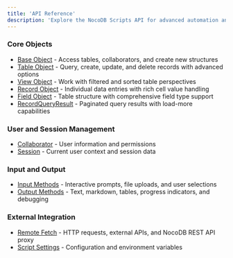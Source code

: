 ```yaml
---
title: 'API Reference'
description: 'Explore the NocoDB Scripts API for advanced automation and integration'
---
```


### Core Objects
- [Base Object](/docs/scripts/api-reference/base) - Access tables, collaborators, and create new structures
- [Table Object](/docs/scripts/api-reference/table) - Query, create, update, and delete records with advanced options
- [View Object](/docs/scripts/api-reference/view) - Work with filtered and sorted table perspectives
- [Record Object](/docs/scripts/api-reference/record) - Individual data entries with rich cell value handling
- [Field Object](/docs/scripts/api-reference/field) - Table structure with comprehensive field type support
- [RecordQueryResult](/docs/scripts/api-reference/record-query-result) - Paginated query results with load-more capabilities

### User and Session Management
- [Collaborator](/docs/scripts/api-reference/collaborator) - User information and permissions
- [Session](/docs/scripts/api-reference/session) - Current user context and session data

### Input and Output
- [Input Methods](/docs/scripts/api-reference/input) - Interactive prompts, file uploads, and user selections
- [Output Methods](/docs/scripts/api-reference/output) - Text, markdown, tables, progress indicators, and debugging

### External Integration
- [Remote Fetch](/docs/scripts/api-reference/fetch) - HTTP requests, external APIs, and NocoDB REST API proxy
- [Script Settings](/docs/scripts/api-reference/script-settings) - Configuration and environment variables